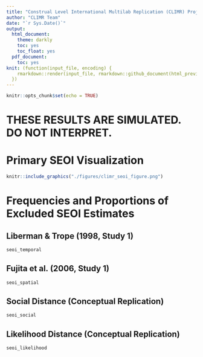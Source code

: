 ```yaml
---
title: "Construal Level International Multilab Replication (CLIMR) Project: Smallest Effect Size of Interest (SEOI) Report"
author: "CLIMR Team"
date: "`r Sys.Date()`"
output:
  html_document:
    theme: darkly
    toc: yes
    toc_float: yes
  pdf_document:
    toc: yes
knit: (function(input_file, encoding) {
    rmarkdown::render(input_file, rmarkdown::github_document(html_preview = FALSE), encoding = encoding, output_dir = "./reports/")
  })
---
```


```r
knitr::opts_chunk$set(echo = TRUE)
```

# **THESE RESULTS ARE SIMULATED. DO NOT INTERPRET.**

# Primary SEOI Visualization

```r
knitr::include_graphics("./figures/climr_seoi_figure.png")
```

# Frequencies and Proportions of Excluded SEOI Estimates

## Liberman & Trope (1998, Study 1)

```r
seoi_temporal
```

## Fujita et al. (2006, Study 1)

```r
seoi_spatial
```

## Social Distance (Conceptual Replication)

```r
seoi_social
```

## Likelihood Distance (Conceptual Replication)

```r
seoi_likelihood
```
